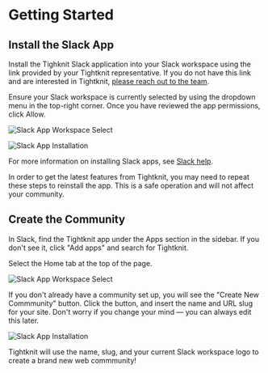 # Getting Started

## Install the Slack App

Install the Tighknit Slack application into your Slack workspace using the link provided by your Tightknit representative.
If you do not have this link and are interested in Tightknit, [please reach out to the team](https://calendly.com/tightknitai/introductory-call).

Ensure your Slack workspace is currently selected by using the dropdown menu in the top-right corner.
Once you have reviewed the app permissions, click Allow.

![Slack App Workspace Select](/slack-app-workspace-select.png)

![Slack App Installation](/slack-app-installation.png)

For more information on installing Slack apps, see [Slack help](https://slack.com/help/articles/202035138-Add-apps-to-your-Slack-workspace).


<Callout type="info">
  In order to get the latest features from Tightknit, you may need to repeat
  these steps to reinstall the app. This is a safe operation and will not affect
  your community.
</Callout>

## Create the Community

In Slack, find the Tightknit app under the Apps section in the sidebar.
If you don't see it, click "Add apps" and search for Tightknit.

Select the Home tab at the top of the page.

![Slack App Workspace Select](/tightknit-app-home-new.png)

If you don't already have a community set up, you will see the "Create New Commmunity" button.
Click the button, and insert the name and URL slug for your site. Don't worry if you change your mind — you can always edit this later.

![Slack App Installation](/tightknit-app-new-community.png)

Tightknit will use the name, slug, and your current Slack workspace logo to create a brand new web commmunity!
